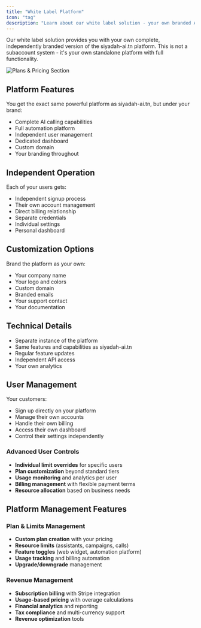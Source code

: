 ```yaml
---
title: "White Label Platform"
icon: "tag"
description: "Learn about our white label solution - your own branded AI calling platform"
---
```


Our white label solution provides you with your own complete, independently branded version of the siyadah-ai.tn platform. This is not a subaccount system - it's your own standalone platform with full functionality.

<Frame>
  <img src="/resources/wl-price.jpg" alt="Plans & Pricing Section" />
</Frame>

## Platform Features

You get the exact same powerful platform as siyadah-ai.tn, but under your brand:

- Complete AI calling capabilities
- Full automation platform
- Independent user management
- Dedicated dashboard
- Custom domain
- Your branding throughout

## Independent Operation

Each of your users gets:

- Independent signup process
- Their own account management
- Direct billing relationship
- Separate credentials
- Individual settings
- Personal dashboard

## Customization Options

Brand the platform as your own:

- Your company name
- Your logo and colors
- Custom domain
- Branded emails
- Your support contact
- Your documentation

## Technical Details

- Separate instance of the platform
- Same features and capabilities as siyadah-ai.tn
- Regular feature updates
- Independent API access
- Your own analytics

## User Management

Your customers:

- Sign up directly on your platform
- Manage their own accounts
- Handle their own billing
- Access their own dashboard
- Control their settings independently

### Advanced User Controls

- **Individual limit overrides** for specific users
- **Plan customization** beyond standard tiers
- **Usage monitoring** and analytics per user
- **Billing management** with flexible payment terms
- **Resource allocation** based on business needs

## Platform Management Features

### Plan & Limits Management
- **Custom plan creation** with your pricing
- **Resource limits** (assistants, campaigns, calls)
- **Feature toggles** (web widget, automation platform)
- **Usage tracking** and billing automation
- **Upgrade/downgrade** management

### Revenue Management
- **Subscription billing** with Stripe integration
- **Usage-based pricing** with overage calculations
- **Financial analytics** and reporting
- **Tax compliance** and multi-currency support
- **Revenue optimization** tools
